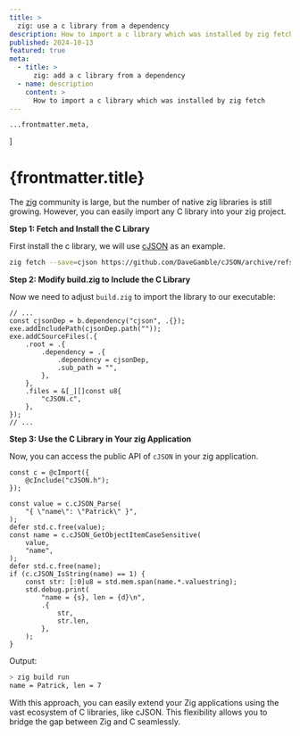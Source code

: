 ```yaml
---
title: >
  zig: use a c library from a dependency
description: How to import a c library which was installed by zig fetch
published: 2024-10-13
featured: true
meta:
  - title: >
      zig: add a c library from a dependency
  - name: description
    content: >
      How to import a c library which was installed by zig fetch
---
```


	...frontmatter.meta,
]

# {frontmatter.title}

The [zig](https://ziglang.org/) community is large, but the number of native zig libraries is still growing. However, you can easily import any C library into your zig project.

**Step 1: Fetch and Install the C Library**

First install the c library, we will use [cJSON](https://github.com/DaveGamble/cJSON) as an example.

```sh
zig fetch --save=cjson https://github.com/DaveGamble/cJSON/archive/refs/heads/master.zip
```

**Step 2: Modify build.zig to Include the C Library**

Now we need to adjust `build.zig` to import the library to our executable:

```zig
// ...
const cjsonDep = b.dependency("cjson", .{});
exe.addIncludePath(cjsonDep.path(""));
exe.addCSourceFiles(.{
    .root = .{
        .dependency = .{
            .dependency = cjsonDep,
            .sub_path = "",
        },
    },
    .files = &[_][]const u8{
        "cJSON.c",
    },
});
// ...
```

**Step 3: Use the C Library in Your zig Application**

Now, you can access the public API of `cJSON` in your zig application.

```zig
const c = @cImport({
    @cInclude("cJSON.h");
});

const value = c.cJSON_Parse(
    "{ \"name\": \"Patrick\" }",
);
defer std.c.free(value);
const name = c.cJSON_GetObjectItemCaseSensitive(
    value,
    "name",
);
defer std.c.free(name);
if (c.cJSON_IsString(name) == 1) {
    const str: [:0]u8 = std.mem.span(name.*.valuestring);
    std.debug.print(
        "name = {s}, len = {d}\n",
        .{
            str,
            str.len,
        },
    );
}
```

Output: 

```sh
> zig build run
name = Patrick, len = 7
```

With this approach, you can easily extend your Zig applications using the vast ecosystem of C libraries, like cJSON. This flexibility allows you to bridge the gap between Zig and C seamlessly.
